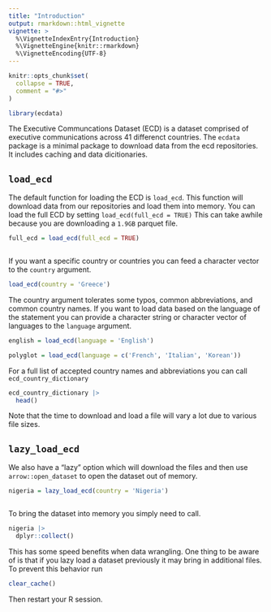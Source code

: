 ```yaml
---
title: "Introduction"
output: rmarkdown::html_vignette
vignette: >
  %\VignetteIndexEntry{Introduction}
  %\VignetteEngine{knitr::rmarkdown}
  %\VignetteEncoding{UTF-8}
---
```



```r
knitr::opts_chunk$set(
  collapse = TRUE,
  comment = "#>"
)
```

```r
library(ecdata)

```

The Executive Communcations Dataset (ECD) is a dataset comprised of executive communications across 41 differenct countries. The `ecdata` package is a minimal package to download data from the ecd repositories. It includes caching and data dicitionaries. 

## `load_ecd`

The default function for loading the ECD is `load_ecd`. This function will download data from our repositories and load them into memory. You can load the full ECD by setting `load_ecd(full_ecd = TRUE)` This can take awhile because you are downloading a `1.9GB` parquet file.  


```r

full_ecd = load_ecd(full_ecd = TRUE) 



```


If you want a specific country or countries you can feed a character vector to the `country` argument. 


```r

load_ecd(country = 'Greece')

```

The country argument tolerates some typos, common abbreviations, and common country names. If you want to load data based on the language of the statement you can provide a character string or character vector of languages to the `language` argument.


```r

english = load_ecd(language = 'English')

polyglot = load_ecd(language = c('French', 'Italian', 'Korean'))

```

 For a full list of accepted country names and abbreviations you can call `ecd_country_dictionary`



```r

ecd_country_dictionary |>
  head()
```


Note that the time to download and load a file will vary a lot due to various file sizes. 

## `lazy_load_ecd`

We also have a "lazy" option which will download the files and then use `arrow::open_dataset` to open the dataset out of memory. 


```r

nigeria = lazy_load_ecd(country = 'Nigeria')



```


To bring the dataset into memory you simply need to call. 

```r

nigeria |>
  dplyr::collect()

```

This has some speed benefits when data wrangling. One thing to be aware of is that if you lazy load a dataset previously it may bring in additional files. To prevent this behavior run 



```r

clear_cache()

```

Then restart your R session.